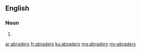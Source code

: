 ==English==

===Noun===
{{head|en|noun plural form}}

# {{plural of|abrader|lang=en}}

[[ar:abraders]]
[[fr:abraders]]
[[ku:abraders]]
[[mg:abraders]]
[[my:abraders]]